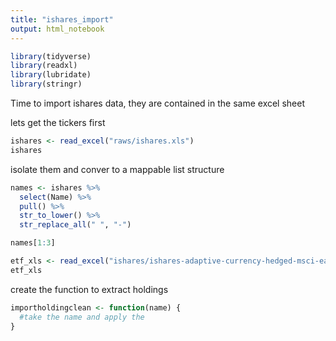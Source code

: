 ```yaml
---
title: "ishares_import"
output: html_notebook
---
```


```r
library(tidyverse)
library(readxl)
library(lubridate)
library(stringr)
```

Time to import ishares data, they are contained in the same excel sheet

lets get the tickers first

```r
ishares <- read_excel("raws/ishares.xls")
ishares
```

isolate them and conver to a mappable list structure

```r
names <- ishares %>% 
  select(Name) %>% 
  pull() %>% 
  str_to_lower() %>% 
  str_replace_all(" ", "-")

names[1:3]
```


```r
etf_xls <- read_excel("ishares/ishares-adaptive-currency-hedged-msci-eafe-etf.xlsx", sheet = "Holdings", skip = 8)
etf_xls
```

create the function to extract holdings

```r
importholdingclean <- function(name) {
  #take the name and apply the 
}
```


